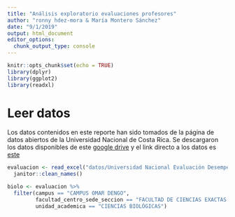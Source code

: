 ```yaml
---
title: "Análisis exploratorio evaluaciones profesores"
author: "ronny hdez-mora & María Montero Sánchez"
date: "9/1/2019"
output: html_document
editor_options: 
  chunk_output_type: console
---
```


```r
knitr::opts_chunk$set(echo = TRUE)
library(dplyr)
library(ggplot2)
library(readxl)
```

#  Leer datos

Los datos contenidos en este reporte han sido tomados de la página de datos
abiertos de la Universidad  Nacional de Costa Rica. Se descargaron los datos
disponibles de este [google drive](https://drive.google.com/drive/u/1/folders/1HuLtYe6UMkC9ZF0IQ081qOVGDnGTy1v3)
y el link directo a los datos es [este](https://drive.google.com/open?id=1f1jnbCmq_n4_ASDYOBhbj6ESB9FkebSN)

```r
evaluacion <- read_excel("datos/Universidad Nacional Evaluación Desempeño Docente-Estudiantado.xlsx") %>% 
  janitor::clean_names()
```

```r
biolo <- evaluacion %>% 
  filter(campus == "CAMPUS OMAR DENGO",
         facultad_centro_sede_seccion == "FACULTAD DE CIENCIAS EXACTAS Y NATURALES",
         unidad_academica == "CIENCIAS BIOLÓGICAS")
  
  
```

